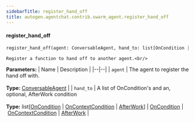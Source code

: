 ```yaml
---
sidebarTitle: register_hand_off
title: autogen.agentchat.contrib.swarm_agent.register_hand_off
---
```


<code class="doc-symbol doc-symbol-heading doc-symbol-function"></code>
#### register_hand_off

```python
register_hand_off(agent: ConversableAgent, hand_to: list[OnCondition | OnContextCondition | AfterWork] | OnCondition | OnContextCondition | AfterWork) -> None
```

    Register a function to hand off to another agent.<br/>

<b>Parameters:</b>
| Name | Description |
|--|--|
| `agent` | The agent to register the hand off with.<br/><br/>**Type:** [ConversableAgent](/docs/api-reference/autogen/ConversableAgent) |
| `hand_to` | A list of OnCondition's and an, optional, AfterWork condition<br/><br/>**Type:** list[[OnCondition](/docs/api-reference/autogen/OnCondition) \| [OnContextCondition](/docs/api-reference/autogen/OnContextCondition) \| [AfterWork](/docs/api-reference/autogen/AfterWork)] \| [OnCondition](/docs/api-reference/autogen/OnCondition) \| [OnContextCondition](/docs/api-reference/autogen/OnContextCondition) \| [AfterWork](/docs/api-reference/autogen/AfterWork) |

<br />